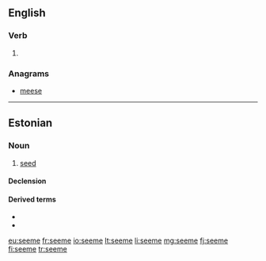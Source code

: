 ==English==

===Verb===
{{head|en|verb}}

# {{obsolete spelling of|seem}}

===Anagrams===
* [[meese#English|meese]]

----

==Estonian==

===Noun===
{{et-noun|seemne|seemet}}

# [[seed]]

====Declension====
{{et-basic-decl|seemne|seemet|seemnete|seemneid|seemnei}}
{{rfinfl|et|noun}}

====Derived terms====
* {{l|et|seemnepurse}}
* {{l|et|seemnevedelik}}

[[eu:seeme]]
[[fr:seeme]]
[[io:seeme]]
[[lt:seeme]]
[[li:seeme]]
[[mg:seeme]]
[[fj:seeme]]
[[fi:seeme]]
[[tr:seeme]]
